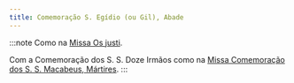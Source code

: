 ```yaml
---
title: Comemoração S. Egídio (ou Gil), Abade
---
```


:::note
Como na [Missa Os justi](/missal/comum/16abades).

Com a Comemoração dos S. S. Doze Irmãos como na [Missa Comemoração dos S. S. Macabeus, Mártires](/missal/santos/08-01).
:::

